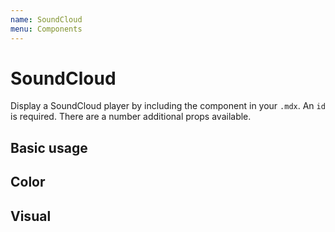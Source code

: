 ```yaml
---
name: SoundCloud
menu: Components
---
```



# SoundCloud

Display a SoundCloud player by including the component in your `.mdx`. An `id` is required. There are a number additional props available.

<Props of={SoundCloud} />

## Basic usage

<Playground>
  <SoundCloud id="tracks/499997862" />
</Playground>

## Color

<Playground>
  <SoundCloud id="tracks/188189839" color="e23f88" />
</Playground>

## Visual

<Playground>
  <SoundCloud
    id="tracks/196287837"
    visual={true}
    width="300px"
    height="300px"
  />
</Playground>
